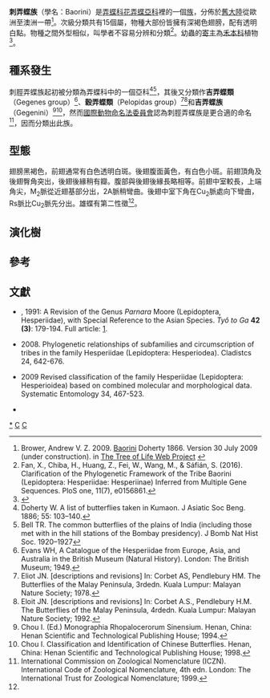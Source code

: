 {{NoteTA
|G1=Butterfly
}}
{{Automatic Taxobox
| taxon = Baorini
| fossil_range = {{fossilrange|39.75|0|earliest=45}}<small>從古近紀[[始新世|始新世]]至今<ref name=h2019>
Huang, Z., Chiba, H., Guo, D., Yago, M., Braby, M. F., Wang, M., & Fan, X. (2019). Molecular phylogeny and historical biogeography of Parnara butterflies (Lepidoptera: Hesperiidae). Molecular Phylogenetics and Evolution, 106545. {{en}}</ref></small>
| image = オオチャバネセセリ.JPG
| image_caption = [[透紋孔弄蝶|透紋孔弄蝶]]<br />''Polytremis pellucida''
| authority = Doherty, 1866
| type_genus = [[刺脛弄蝶屬|刺脛弄蝶屬]]<br />''Baoris''
| type_genus_authority = Moore, [1881]
| subdivision_ranks = 屬
| subdivision = 
* [[刺脛弄蝶屬|刺脛弄蝶屬]] ''Baoris''
* [[秈弄蝶屬|秈弄蝶屬]] ''Borbo''
* [[剛果弄蝶屬|剛果弄蝶屬]] ''Brusa''
* [[珂弄蝶屬|珂弄蝶屬]] ''Caltoris''
* [[吉弄蝶屬|吉弄蝶屬]] ''Gegenes''
* ''[[Larsenia|Larsenia]]''
* [[妖弄蝶屬|妖弄蝶屬]] ''Iton''
* [[稻弄蝶屬|稻弄蝶屬]] ''Parnara''
* [[穀弄蝶屬|穀弄蝶屬]] ''Pelopidas''
* [[孔弄蝶屬|孔弄蝶屬]] ''Polytremis''
* ''[[Prusiana|Prusiana]]''
* [[擬秈弄蝶|擬秈弄蝶屬]] ''Pseudoborbo''
* [[齊諾弄蝶屬|齊諾弄蝶屬]] ''Zenonia''
* ''[[Zenonoida|Zenonoida]]''
* ''[[Zinaida|Zinaida]]''
| synonyms = 
* 吉弄蝶族 Gegenini
}}

'''刺{{zy|脛|-{zh-cn:jìng;zh-tw:ㄐㄧㄥˋ;zh-hk:ging3;zh-sg:jìng}-}}弄蝶族'''（學名：Baorini）是[[弄蝶科|弄蝶科]][[花弄蝶亞科|花弄蝶亞科]]裡的一個[[族_(生物)|族]]，分佈於[[舊大陸|舊大陸]]從歐洲至澳洲一帶<ref>Brower, Andrew V. Z. 2009. [http://tolweb.org/Baorini/94926/2009.07.30 Baorini] {{Wayback|url=http://tolweb.org/Baorini/94926/2009.07.30 |date=20200420134413 }} Doherty 1866. Version 30 July 2009 (under construction). in [http://tolweb.org/ The Tree of Life Web Project] {{Wayback|url=http://tolweb.org/ |date=20110515100516 }}</ref>。次級分類共有15個屬，物種大部份皆擁有深褐色翅膀，配有透明白點。物種之間外型相似，叫學者不容易分辨和分類<ref>Fan, X., Chiba, H., Huang, Z., Fei, W., Wang, M., & Sáfián, S. (2016). Clarification of the Phylogenetic Framework of the Tribe Baorini (Lepidoptera: Hesperiidae: Hesperiinae) Inferred from Multiple Gene Sequences. PloS one, 11(7), e0156861.</ref>。幼蟲的[[寄主|寄主]]為[[禾本科|禾本科]]植物<ref name=z2015>{{Cite book | author = 袁鋒、袁向群、薛國喜 | title = 中國動物誌 昆蟲綱 第五十五卷 鱗翅目 弄蝶科 | location = 中國 北京 | publisher = 科學出版社 | date = 2015 | ISBN = 9787030439147 | language = zh-hans | page = 438}}</ref>。

== 種系發生 ==
刺脛弄蝶族起初被分類為弄蝶科中的一個亞科<ref>Doherty W. A list of butterflies taken in Kumaon. J Asiatic Soc Beng. 1886; 55: 103–140.</ref><ref>Bell TR. The common butterflies of the plains of India (including those met with in the hill stations of the Bombay presidency). J Bomb Nat Hist Soc. 1920–1927</ref>，其後又分類作'''吉弄蝶類'''（Gegenes group）<ref>Evans WH, A Catalogue of the Hesperiidae from Europe, Asia, and Australia in the British Museum (Natural History). London: The British Museum; 1949.</ref>、'''穀弄蝶類'''（Pelopidas group）<ref>Eliot JN. [descriptions and revisions] In: Corbet AS, Pendlebury HM. The Butterflies of the Malay Peninsula, 3rdedn. Kuala Lumpur: Malayan Nature Society; 1978.</ref><ref>Eloit JN. [descriptions and revisions] In: Corbet A.S., Pendlebury H.M. The Butterflies of the Malay Peninsula, 4rdedn. Kuala Lumpur: Malayan Nature Society; 1992.</ref>和'''吉弄蝶族'''（Gegenini）<ref>Chou I. (Ed.) Monographia Rhopalocerorum Sinensium. Henan, China: Henan Scientific and Technological Publishing House; 1994.</ref><ref>Chou I. Classification and Identification of Chinese Butterflies. Henan, China: Henan Scientific and Technological Publishing House; 1998.</ref>，然而[[國際動物命名法委員會|國際動物命名法委員會]]認為刺脛弄蝶族是更合適的命名<ref>International Commission on Zoological Nomenclature (ICZN). International Code of Zoological Nomenclature, 4th edn. London: The International Trust for Zoological Nomenclature; 1999.</ref>，因而分類出此族。

== 型態 ==
翅膀黑褐色，前翅通常有白色透明白斑。後翅腹面黃色，有白色小斑。前翅頂角及後翅臀角突出，後翅後緣稍有瓣。腹部與後翅後緣長略相等。前翅中室較長，上端角尖，M<sub>2</sub>脈從近翅基部分出，2A脈稍彎曲。後翅中室下角在Cu<sub>2</sub>脈處向下彎曲，Rs脈比Cu<sub>2</sub>脈先分出。雄蝶有第二性徵<ref name=z2015/>。

== 演化樹 ==
{{clade
|label1='''刺脛弄蝶族'''
|1={{clade
|1=''[[Larsenia|Larsenia]]''<br><small>*從秈弄蝶屬分出</small>
|2={{clade
|1=[[稻弄蝶屬|稻弄蝶屬]] ''Parnara''
|2={{clade
|1={{clade
|1=[[擬秈弄蝶|擬秈弄蝶屬]] ''Pseudoborbo''<br><small>*從秈弄蝶屬分出</small>
|2={{clade
|1=[[穀弄蝶屬|穀弄蝶屬]] ''Pelopidas''
|2=[[刺脛弄蝶屬|刺脛弄蝶屬]] ''Baoris''}}}}
|2={{clade
|1={{clade
|1=[[孔弄蝶屬|孔弄蝶屬]] ''Polytremis''**
|2={{clade
|1=[[吉弄蝶屬|吉弄蝶屬]] ''Gegenes''
|2=[[秈弄蝶屬|秈弄蝶屬]] ''Borbo''*}}}}
|2={{clade
|1={{clade
|1=''[[Prusiana|Prusiana]]''
|2=[[珂弄蝶屬|珂弄蝶屬]] ''Caltoris''}}
|2={{clade
|1=[[妖弄蝶屬|妖弄蝶屬]] ''Iton''
|2={{clade
|1={{clade
|1=[[齊諾弄蝶屬|齊諾弄蝶屬]] ''Zenonia''
|2=''[[Zenonoida|Zenonoida]]''<br><small>**從孔弄蝶屬分出</small>}}
|2=''[[Zinaida|Zinaida]]''<br><small>**從孔弄蝶屬分出</small>}}}}}}}}}}}}}}
? [[剛果弄蝶屬|剛果弄蝶屬]] ''Brusa'' (地位未定)}}

== 參考 ==
{{reflist}}

== 文獻 ==
* {{aut|Chiba, H. & J.N. Eliot}}, 1991: A Revision of the Genus ''Parnara'' Moore (Lepidoptera, Hesperiidae), with Special Reference to the Asian Species. ''Tyô to Ga'' '''42 (3)''': 179-194. Full article: [http://ci.nii.ac.jp/els/110007707891.pdf?id=ART0009514118&type=pdf&lang=en&host=cinii&order_no=&ppv_type=0&lang_sw=&no=1312389920&cp=].
* {{aut|Warren, A. D., Ogawa, J. R. & Brower, A. V. Z.}} 2008. Phylogenetic relationships of subfamilies and circumscription of tribes in the family Hesperiidae (Lepidoptera: Hesperiodea). Cladistcs 24, 642-676.
* {{aut|Warren, A. D., Ogawa, J. R. & Brower, A. V. Z.}} 2009 Revised classification of the family Hesperiidae (Lepidoptera: Hesperioidea) based on combined molecular and morphological data. Systematic Entomology 34, 467-523.
* {{Cite book | author = 寿建新, 周尧, 李宇飞 | title = 世界蝴蝶分類名錄 | location = 中國 | publisher = 陝西科學技術出版社 | date = 2006-04-01 | ISBN = 9787536936768}}

{{Commonscat-inline|Baorini}}
{{Taxonbar|from=Q4857467}}
[[Category:刺脛弄蝶族|*]]
[[Category:弄蝶亞科|C]]
[[Category:_1866年描述的分类群|C]]